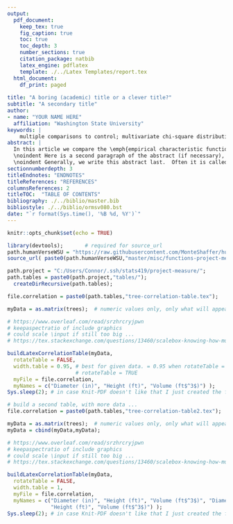 ```yaml
---
output:
  pdf_document:
    keep_tex: true
    fig_caption: true
    toc: true
    toc_depth: 3 
    number_sections: true
    citation_package: natbib
    latex_engine: pdflatex
    template: ./../Latex Templates/report.tex
  html_document:
    df_print: paged
    
title: "A boring (academic) title or a clever title?"
subtitle: "A secondary title"
author: 
- name: "YOUR NAME HERE"
  affiliation: "Washington State University"
keywords: |
    multiple comparisons to control; multivariate chi-square distribution; nonlinear growth curves; Richard's curve; simulated critical points
abstract: |
  In this article we compare the \emph{empirical characteristic function} \citep{Tukey:1977, Becker:1988} to a \emph{moment-generating-functional form} to compute the proportion of hypotheses $m$ that are rejected under the null hypothesis. \vspace{0.25in}
  \noindent Here is a second paragraph of the abstract (if necessary), and with the pipe notation it doesn't break. Notice it still needs to be indented. \vspace{0.25in}
  \noindent Generally, we write this abstract last.  Often it is called the executive summary. It should succinctly summarize the entire document.  You can include references such as this one to the Appendices section \ref{sec:appendix} if necessary.
sectionnumberdepth: 3
titleEndnotes: "ENDNOTES"
titleReferences: "REFERENCES"
columnsReferences: 2
titleTOC:  "TABLE OF CONTENTS"
bibliography: ./../biblio/master.bib
bibliostyle: ./../biblio/ormsv080.bst
date: "`r format(Sys.time(), '%B %d, %Y')`"
---
```


```r
knitr::opts_chunk$set(echo = TRUE)
```



```r
library(devtools);       # required for source_url
path.humanVerseWSU = "https://raw.githubusercontent.com/MonteShaffer/humanVerseWSU/"
source_url( paste0(path.humanVerseWSU,"master/misc/functions-project-measure.R") );

path.project = "C:/Users/Connor/.ssh/stats419/project-measure/";
path.tables = paste0(path.project,"tables/");
  createDirRecursive(path.tables);
```



```r
file.correlation = paste0(path.tables,"tree-correlation-table.tex");

myData = as.matrix(trees);  # numeric values only, only what will appear in table

# https://www.overleaf.com/read/srzhrcryjpwn
# keepaspectratio of include graphics 
# could scale \input if still too big ...
# https://tex.stackexchange.com/questions/13460/scalebox-knowing-how-much-it-scales#13487

buildLatexCorrelationTable(myData, 
  rotateTable = FALSE,
  width.table = 0.95, # best for given data. = 0.95 when rotateTable = FALSE. 0.60 when 
                      # rotateTable = TRUE
  myFile = file.correlation,
  myNames = c("Diameter (in)", "Height (ft)", "Volume (ft$^3$)") );
Sys.sleep(2); # in case Knit-PDF doesn't like that I just created the file...
```

\newpage

\input{tables/tree-correlation-table} 

\newpage

```r
# build a second table, with more data ... 
file.correlation = paste0(path.tables,"tree-correlation-table2.tex");

myData = as.matrix(trees);  # numeric values only, only what will appear in table
myData = cbind(myData,myData);

# https://www.overleaf.com/read/srzhrcryjpwn
# keepaspectratio of include graphics 
# could scale \input if still too big ...
# https://tex.stackexchange.com/questions/13460/scalebox-knowing-how-much-it-scales#13487

buildLatexCorrelationTable(myData, 
  rotateTable = FALSE,
  width.table = 1,
  myFile = file.correlation,
  myNames = c("Diameter (in)", "Height (ft)", "Volume (ft$^3$)", "Diameter (in)", 
              "Height (ft)", "Volume (ft$^3$)") );
Sys.sleep(2); # in case Knit-PDF doesn't like that I just created the file...
```

\newpage

\input{tables/tree-correlation-table2} 

\newpage
